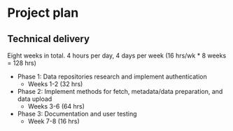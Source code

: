 # Project plan

<!-- ## Start-up phase -->
<!--
Covering the planning phase, this section should provide a relatively detailed plan of how work will start on the project. This section is important because projects need to get up and running quickly.


 - [ ] Setting up collaboration platform inc. code for contributors etc.
 - [ ] Licence decisions
 - [ ] Reporting framework
-->


## Technical delivery
<!--
Covering the actual delivery of the project this section should provide at least a high-level the implementation. 

Including target dates is really important as you need to be committed and the ISC need to have a means of tracking delivery
-->

Eight weeks in total. 4 hours per day, 4 days per week (16 hrs/wk * 8 weeks = 128 hrs)

- Phase 1: Data repositories research and implement authentication 
  - Weeks 1-2 (32 hrs)
- Phase 2:  Implement methods for fetch, metadata/data preparation, and data upload
  - Weeks 3-6 (64 hrs)
- Phase 3: Documentation and user testing 
  - Week 7-8 (16 hrs)



<!-- ## Other aspects -->
<!--
Covering non-technical activities like on-going publicity, paper preparation, discussion groups etc. that might be required to facilitate successful delivery of the project.

 - [ ] Announcement post
 - [ ] Delivery blog post
 - [ ] Twitter
 - [ ] UseR!
 - [ ] ISC meetings
-->
